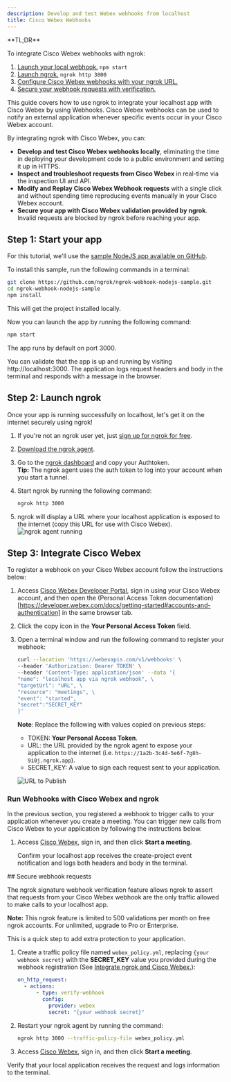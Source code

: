 ```yaml
---
description: Develop and test Webex webhooks from localhost
title: Cisco Webex Webhooks
---
```


<Tip>
**TL;DR**



To integrate Cisco Webex webhooks with ngrok:

1. [Launch your local webhook.](#start-your-app) `npm start`
1. [Launch ngrok.](#start-ngrok) `ngrok http 3000`
1. [Configure Cisco Webex webhooks with your ngrok URL.](#setup-webhook)
1. [Secure your webhook requests with verification.](#security)
</Tip>

This guide covers how to use ngrok to integrate your localhost app with Cisco Webex by using Webhooks.
Cisco Webex webhooks can be used to notify an external application whenever specific events occur in your Cisco Webex account.

By integrating ngrok with Cisco Webex, you can:

- **Develop and test Cisco Webex webhooks locally**, eliminating the time in deploying your development code to a public environment and setting it up in HTTPS.
- **Inspect and troubleshoot requests from Cisco Webex** in real-time via the inspection UI and API.
- **Modify and Replay Cisco Webex Webhook requests** with a single click and without spending time reproducing events manually in your Cisco Webex account.
- **Secure your app with Cisco Webex validation provided by ngrok**. Invalid requests are blocked by ngrok before reaching your app.

## **Step 1**: Start your app 

For this tutorial, we'll use the [sample NodeJS app available on GitHub](https://github.com/ngrok/ngrok-webhook-nodejs-sample).

To install this sample, run the following commands in a terminal:

```bash
git clone https://github.com/ngrok/ngrok-webhook-nodejs-sample.git
cd ngrok-webhook-nodejs-sample
npm install
```

This will get the project installed locally.

Now you can launch the app by running the following command:

```bash
npm start
```

The app runs by default on port 3000.

You can validate that the app is up and running by visiting http://localhost:3000. The application logs request headers and body in the terminal and responds with a message in the browser.

## **Step 2**: Launch ngrok 

Once your app is running successfully on localhost, let's get it on the internet securely using ngrok!

1. If you're not an ngrok user yet, just [sign up for ngrok for free](https://ngrok.com/signup).

1. [Download the ngrok agent](https://download.ngrok.com).

1. Go to the [ngrok dashboard](https://dashboard.ngrok.com) and copy your Authtoken. <br />
   **Tip:** The ngrok agent uses the auth token to log into your account when you start a tunnel.
1. Start ngrok by running the following command:

   ```bash
   ngrok http 3000
   ```

1. ngrok will display a URL where your localhost application is exposed to the internet (copy this URL for use with Cisco Webex).
   ![ngrok agent running](../img/twilio/img/launch_ngrok_tunnel.png)

## **Step 3**: Integrate Cisco Webex 

To register a webhook on your Cisco Webex account follow the instructions below:

1. Access [Cisco Webex Developer Portal](https://developer.webex.com/), sign in using your Cisco Webex account, and then open the (Personal Access Token documentation)[https://developer.webex.com/docs/getting-started#accounts-and-authentication] in the same browser tab.

1. Click the copy icon in the **Your Personal Access Token** field.

1. Open a terminal window and run the following command to register your webhook:

   ```bash
   curl --location 'https://webexapis.com/v1/webhooks' \
   --header 'Authorization: Bearer TOKEN' \
   --header 'Content-Type: application/json' --data '{
   "name": "localhost app via ngrok webhook", \
   "targetUrl": "URL", \
   "resource": "meetings", \
   "event": "started",
   "secret":"SECRET_KEY"
   }'
   ```

   **Note**: Replace the following with values copied on previous steps:
   - TOKEN: **Your Personal Access Token**.
   - URL: the URL provided by the ngrok agent to expose your application to the internet (i.e. `https://1a2b-3c4d-5e6f-7g8h-9i0j.ngrok.app`).
   - SECRET_KEY: A value to sign each request sent to your application.

   ![URL to Publish](../img/webex/img/ngrok_url_configuration_webex.png)

### Run Webhooks with Cisco Webex and ngrok

In the previous section, you registered a webhook to trigger calls to your application whenever you create a meeting.
You can trigger new calls from Cisco Webex to your application by following the instructions below.

1. Access [Cisco Webex](https://www.webex.com), sign in, and then click **Start a meeting**.

   Confirm your localhost app receives the create-project event notification and logs both headers and body in the terminal.

<InspectingRequests />

<ReplayingRequests />
## Secure webhook requests 

The ngrok signature webhook verification feature allows ngrok to assert that requests from your Cisco Webex webhook are the only traffic allowed to make calls to your localhost app.

**Note:** This ngrok feature is limited to 500 validations per month on free ngrok accounts. For unlimited, upgrade to Pro or Enterprise.

This is a quick step to add extra protection to your application.

1. Create a traffic policy file named `webex_policy.yml`, replacing `{your webhook secret}` with the **SECRET_KEY** value you provided during the webhook registration (See [Integrate ngrok and Cisco Webex.](#setup-webhook)):

   ```yaml
   on_http_request:
     - actions:
         - type: verify-webhook
           config:
             provider: webex
             secret: "{your webhook secret}"
   ```

1. Restart your ngrok agent by running the command:

   ```bash
   ngrok http 3000 --traffic-policy-file webex_policy.yml
   ```

1. Access [Cisco Webex](https://www.webex.com), sign in, and then click **Start a meeting**.

Verify that your local application receives the request and logs information to the terminal.
